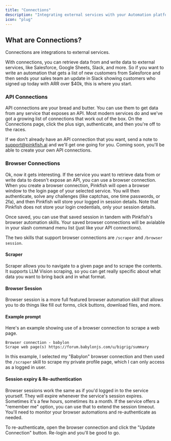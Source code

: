```yaml
---
title: "Connections"
description: "Integrating external services with your Automation platform"
icon: "plug"
---
```


## What are Connections?

Connections are integrations to external services. 

With connections, you can retrieve data from and write data to external services, like Salesforce, Google Sheets, Slack, and more. So if you want to write an automation that gets a list of new customers from Salesforce and then sends your sales team an update in Slack showing customers who signed up today with ARR over $40k, this is where you start.



### API Connections
API connections are your bread and butter. You can use them to get data from any service that exposes an API. Most modern services do and we've got a growing list of connections that work out of the box. On the Connections page, click the plus sign, authenticate, and then you're off to the races. 

If we don't already have an API connection that you want, send a note to support@pinkfish.ai and we'll get one going for you. Coming soon, you'll be able to create your own API connections. 

### Browser Connections

Ok, now it gets interesting. If the service you want to retrieve data from or write data to doesn't expose an API, you can use a browser connection. When you create a browser connection, Pinkfish will open a browser window to the login page of your selected service. You will then authenticate, solve any challenges (like captchas, one time passwords, or 2fa), and then Pinkfish will store your logged in session details. Note that Pinkfish does not store your login credentials, only your session details. 

Once saved, you can use that saved session in tandem with Pinkfish's browser automation skills. Your saved browser connections will be avialable in your slash command menu list (just like your API connections). 


The two skills that support browser connections are `/scraper` and `/browser session`.  

#### Scraper
Scraper allows you to navigate to a given page and to scrape the contents. It supports LLM Vision scraping, so you can get really specific about what data you want to bring back and in what format.

#### Browser Session
Browser session is a more full featured browser automation skill that allows you to do things like fill out forms, click buttons, download files, and more. 

#### Example prompt 

Here's an example showing use of a browser connection to scrape a web page.

```
Browser connection - babylon
Scrape web page(s) https://forum.babylonjs.com/u/bigrig/summary 
```

In this example, I selected my "Babylon" browser connection and then used the `/scraper` skill to scrape my private profile page, which I can only access as a logged in user. 

#### Session expiry & Re-authentication
Browser sessions work the same as if you'd logged in to the service yourself. They will expire whenever the service's session expires. Sometimes it's a few hours, sometimes its a month. If the service offers a "remember me" option, you can use that to extend the session timeout. You'll need to monitor your browser automations and re-authenticate as needed. 

To re-authenticate, open the browser connection and click the "Update Connection" button. Re-login and you'll be good to go. 